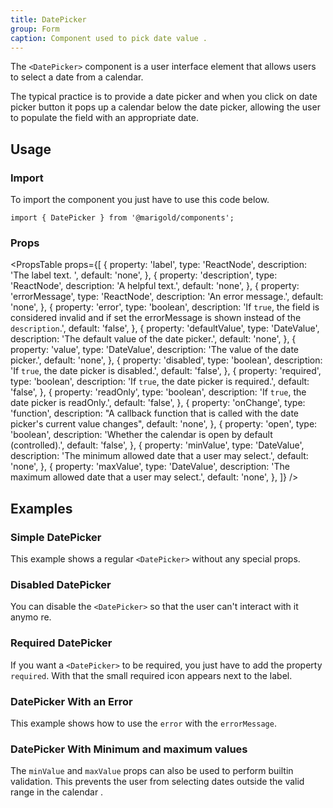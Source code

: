 ```yaml
---
title: DatePicker
group: Form
caption: Component used to pick date value .
---
```


The `<DatePicker>` component is a user interface element that allows users to select a date from a calendar.

The typical practice is to provide a date picker and when you click on date picker button it pops up a calendar below the date picker, allowing the user to populate the field with an appropriate date.

## Usage

### Import

To import the component you just have to use this code below.

```tsx
import { DatePicker } from '@marigold/components';
```

### Props

<PropsTable
  props={[
    {
      property: 'label',
      type: 'ReactNode',
      description: 'The label text. ',
      default: 'none',
    },
    {
      property: 'description',
      type: 'ReactNode',
      description: 'A helpful text.',
      default: 'none',
    },
    {
      property: 'errorMessage',
      type: 'ReactNode',
      description: 'An error message.',
      default: 'none',
    },
    {
      property: 'error',
      type: 'boolean',
      description:
        'If `true`, the field is considered invalid and if set the errorMessage is shown instead of the `description`.',
      default: 'false',
    },
    {
      property: 'defaultValue',
      type: 'DateValue',
      description: 'The default value of the date picker.',
      default: 'none',
    },
    {
      property: 'value',
      type: 'DateValue',
      description: 'The value of the date picker.',
      default: 'none',
    },
    {
      property: 'disabled',
      type: 'boolean',
      description: 'If `true`, the date picker is disabled.',
      default: 'false',
    },
    {
      property: 'required',
      type: 'boolean',
      description: 'If `true`, the date picker is required.',
      default: 'false',
    },
    {
      property: 'readOnly',
      type: 'boolean',
      description: 'If `true`, the date picker is readOnly.',
      default: 'false',
    },
    {
      property: 'onChange',
      type: 'function',
      description:
        "A callback function that is called with the date picker's current value changes",
      default: 'none',
    },
    {
      property: 'open',
      type: 'boolean',
      description: 'Whether the calendar is open by default (controlled).',
      default: 'false',
    },
    {
      property: 'minValue',
      type: 'DateValue',
      description: 'The minimum allowed date that a user may select.',
      default: 'none',
    },
    {
      property: 'maxValue',
      type: 'DateValue',
      description: 'The maximum allowed date that a user may select.',
      default: 'none',
    },
  ]}
/>

## Examples

### Simple DatePicker

This example shows a regular `<DatePicker>` without any special props.

<ComponentDemo file="./date-picker-basic.demo.tsx" />

### Disabled DatePicker

You can disable the `<DatePicker>` so that the user can't interact with it anymo re.

<ComponentDemo file="./date-picker-disabled.demo.tsx" />

### Required DatePicker

If you want a `<DatePicker>` to be required, you just have to add the property `required`. With that the small required icon appears next to the label.

<ComponentDemo file="./date-picker-required.demo.tsx" />

### DatePicker With an Error

This example shows how to use the `error` with the `errorMessage`.

<ComponentDemo file="./date-picker-error.demo.tsx" />

### DatePicker With Minimum and maximum values

The `minValue` and `maxValue` props can also be used to perform builtin validation. This prevents the user from selecting dates outside the valid range in the calendar .

<ComponentDemo file="./date-picker-min-max.demo.tsx" />
